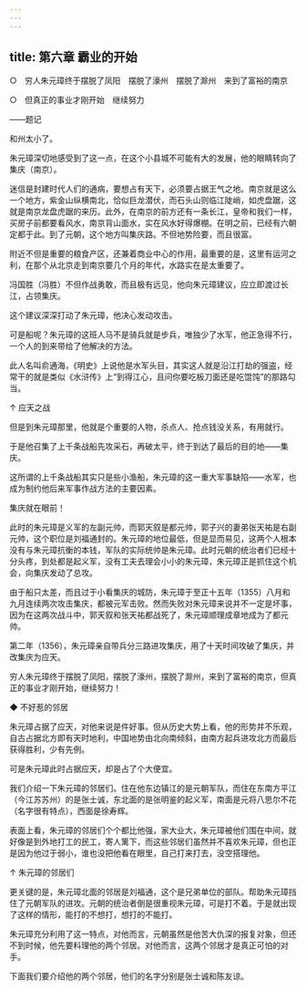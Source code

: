 ```yaml
---
---
---
```

title: 第六章 霸业的开始
---

○　穷人朱元璋终于摆脱了凤阳　摆脱了濠州　摆脱了滁州　来到了富裕的南京

○　但真正的事业才刚开始　继续努力

——题记





和州太小了。

朱元璋深切地感受到了这一点，在这个小县城不可能有大的发展，他的眼睛转向了集庆（南京）。

迷信是封建时代人们的通病，要想占有天下，必须要占据王气之地。南京就是这么一个地方，紫金山纵横南北，恰似巨龙潜伏，而石头山则临江陡峭，如虎盘踞，这就是南京龙盘虎踞的来历。此外，在南京的前方还有一条长江，皇帝和我们一样，买房子前都要看风水，南京背山面水，实在风水好得爆棚。在明之前，已经有六朝定都于此。到了元朝，这个地方叫集庆路。不但地势险要，而且很富。

附近不但是重要的粮食产区，还兼着商业中心的作用，最重要的是，这里有运河之利，在那个从北京走到南京要几个月的年代，水路实在是太重要了。

冯国胜（冯胜）不但作战勇敢，而且极有远见，他向朱元璋建议，应立即渡过长江，占领集庆。

这个建议深深打动了朱元璋，他决心发动攻击。

可是船呢？朱元璋的这班人马不是骑兵就是步兵，唯独少了水军，他正急得不行，一个人的到来带给了他解决的方法。

此人名叫俞通海，《明史》上说他是水军头目，其实这人就是沿江打劫的强盗，经常干的就是类似《水浒传》上“到得江心，且问你要吃板刀面还是吃馄饨”的那路勾当。



↑ 应天之战

但是到朱元璋那里，他就是个重要的人物，杀点人、抢点钱没关系，有用就行。

于是他召集了上千条战船先攻采石，再破太平，终于到达了最后的目的地——集庆。

这所谓的上千条战船其实只是些小渔船，朱元璋的这一重大军事缺陷——水军，也成为制约他后来军事作战方法的主要因素。

集庆就在眼前！





此时的朱元璋是义军的左副元帅，而郭天叙是都元帅，郭子兴的妻弟张天祐是右副元帅，这个职位是刘福通封的。朱元璋的地位最低，但是显而易见，这两个人根本没有与朱元璋抗衡的本钱，军队的实际统帅是朱元璋。此时元朝的统治者们已经十分头疼，到处都是起义军，没有工夫去理会小小的朱元璋，朱元璋正是抓住这个机会，向集庆发动了总攻。

由于船只太差，而且过于小看集庆的城防，朱元璋于至正十五年（1355）八月和九月连续两次攻击集庆，都被元军击败。然而失败对朱元璋来说并不一定是坏事，因为在这两次战斗中，郭天叙和张天祐都战死了，朱元璋顺理成章地成为了都元帅。

第二年（1356），朱元璋亲自带兵分三路进攻集庆，用了十天时间攻破了集庆，并改集庆为应天。

穷人朱元璋终于摆脱了凤阳，摆脱了濠州，摆脱了滁州，来到了富裕的南京，但真正的事业才刚开始，继续努力！





◆ 不好惹的邻居


朱元璋占据了应天，对他来说是件好事。但从历史大势上看，他的形势并不乐观，自古占据北方即有天时地利，中国地势由北向南倾斜，由南方起兵进攻北方而最后获得胜利，少有先例。

可是朱元璋此时占据应天，却是占了个大便宜。

我们介绍一下朱元璋的邻居们。住在他东边镇江的是元朝军队，而住在东南方平江（今江苏苏州）的是张士诚，东北面的是张明鉴的起义军，南面是元将八思尔不花（名字很有特点），西面是徐寿辉。

表面上看，朱元璋的邻居们个个都比他强，家大业大，朱元璋被他们围在中间，就好像是到外地打工的民工，寄人篱下，而这些邻居们虽然并不喜欢朱元璋，但也正是因为他过于弱小，谁也没把他看在眼里，自己打来打去，没空搭理他。



↑ 朱元璋的邻居们

更关键的是，朱元璋北面的邻居是刘福通，这个是兄弟单位的部队。帮助朱元璋挡住了元朝军队的进攻。元朝的统治者倒是很重视朱元璋，可是打不着。于是就出现了这样的情形，能打的不想打，想打的不能打。

朱元璋充分利用了这一特点，对他而言，元朝虽然是他苦大仇深的报复对象，但还不到时候，他先要料理他的两个邻居。对他而言，这两个邻居才是真正可怕的对手。

下面我们要介绍他的两个邻居，他们的名字分别是张士诚和陈友谅。